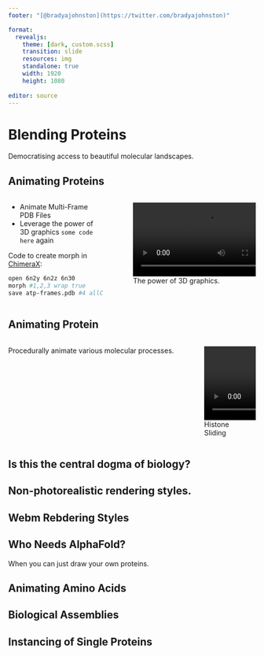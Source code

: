 ```yaml
---
footer: "[@bradyajohnston](https://twitter.com/bradyajohnston)"

format: 
  revealjs:
    theme: [dark, custom.scss]
    transition: slide
    resources: img
    standalone: true
    width: 1920
    height: 1080
    
editor: source
---
```


# Blending Proteins {background-video="https://i.imgur.com/IvMSiE1.mp4" background-video-loop="true"}

Democratising access to beautiful molecular landscapes.

## Animating Proteins

::: columns
::: {.column width="40%"}
-   Animate Multi-Frame PDB Files
-   Leverage the power of 3D graphics `some code here` again

Code to create morph in [ChimeraX](https://www.cgl.ucsf.edu/chimerax/):

```.bash
open 6n2y 6n2z 6n30
morph #1,2,3 wrap true
save atp-frames.pdb #4 allCoordsets true
```
:::

::: {.column width="60%"}
![The power of 3D graphics.](https://i.imgur.com/kR8zlXC.mp4){#fig-draw-residues autoplay="'true'" loop="'true'" fig-align="center"}
:::
:::

## Animating Protein

::: columns
::: {.column width="70%"}
Procedurally animate various molecular processes.
:::

::: {.column width="30%" align="right"}
![Histone Sliding](https://i.imgur.com/iwjTZOu.mp4){.absolute autoplay="true" loop="true" top=540  right=400 width=}
:::
:::

## Is this the central dogma of biology? {background-video="https://i.imgur.com/h0taqfP.mp4" background-video-loop="true"}

## Non-photorealistic rendering styles. {background-video="img/atp-synthase-cartoon-reveal.mp4" background-video-loop="true"}

## Webm Rebdering Styles {background-video="img/atp-synthase-cartoon-reveal.webm" background-video-loop="true" background-size="contain"}

## Who Needs AlphaFold? {background-video="img/draw_proteins.webm" background-video-loop="true" background-size="contain"}

When you can just draw your own proteins.
<!-- ![Draw your own proteins!](https://i.imgur.com/y4M3la1.mp4){autoplay="true" loop="true" controls="false" fig-align="center" height="900"} -->

## Animating Amino Acids {background-video="img/protein_synthesis.mp4" background-video-loop="true" background-size="contain"}

## Biological Assemblies {background-video="img/NPC.webm" background-video-loop="true" background-size="contain"}

## Instancing of Single Proteins {background-video="img/atp-scatter.webm" background-video-loop="true" background-size="contain"}

